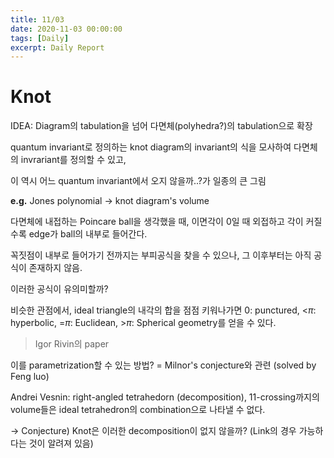```yaml
---
title: 11/03
date: 2020-11-03 00:00:00
tags: [Daily]
excerpt: Daily Report
---
```


# Knot

IDEA: Diagram의 tabulation을 넘어 다면체(polyhedra?)의 tabulation으로 확장

quantum invariant로 정의하는 knot diagram의 invariant의 식을 모사하여 다면체의 invrariant를 정의할 수 있고,

이 역시 어느 quantum invariant에서 오지 않을까..?가 일종의 큰 그림

__e.g.__ Jones polynomial -> knot diagram's volume

다면체에 내접하는 Poincare ball을 생각했을 때, 이면각이 0일 때 외접하고 각이 커질수록 edge가 ball의 내부로 들어간다.

꼭짓점이 내부로 들어가기 전까지는 부피공식을 찾을 수 있으나, 그 이후부터는 아직 공식이 존재하지 않음.

이러한 공식이 유의미할까?

비슷한 관점에서, ideal triangle의 내각의 합을 점점 키워나가면 0: punctured, <$\pi$: hyperbolic, =$\pi$: Euclidean, >$\pi$: Spherical geometry를 얻을 수 있다.

> Igor Rivin의 paper

이를 parametrization할 수 있는 방법? = Milnor's conjecture와 관련 (solved by Feng luo)

Andrei Vesnin: right-angled tetrahedorn (decomposition), 11-crossing까지의 volume들은 ideal tetrahedron의 combination으로 나타낼 수 없다.

-> Conjecture) Knot은 이러한 decomposition이 없지 않을까? (Link의 경우 가능하다는 것이 알려져 있음)

